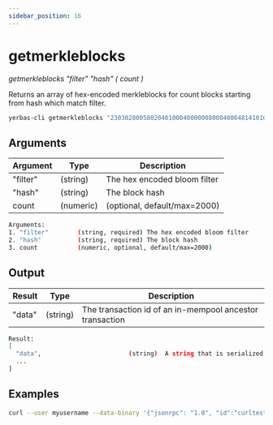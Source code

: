 ```yaml
---
sidebar_position: 16
---
```



# getmerkleblocks

_getmerkleblocks "filter" "hash" ( count )_

Returns an array of hex-encoded merkleblocks for count blocks starting from hash which match filter.

```bash
yerbas-cli getmerkleblocks "2303028005802040100040000008008400048141010000f8400420800080025004000004130000000000000001" "00000000007e1432d2af52e8463278bf556b55cf5049262f25634557e2e91202" 2000
```

<!-- <ReactPlayer playing controls url={[
    {src: `${require('./assets/placeholder.webm').default}`, type: 'video/webm'}]} /> -->

## Arguments

| Argument | Type      | Description                  |
| -------- | --------- | ---------------------------- |
| "filter" | (string)  | The hex encoded bloom filter |
| "hash"   | (string)  | The block hash               |
| count    | (numeric) | (optional, default/max=2000) |

```bash
Arguments:
1. "filter"        (string, required) The hex encoded bloom filter
2. "hash"          (string, required) The block hash
3. count           (numeric, optional, default/max=2000)
```

## Output

| Result | Type     | Description                                              |
| ------ | -------- | -------------------------------------------------------- |
| "data" | (string) | The transaction id of an in-mempool ancestor transaction |

```bash
Result:
[
  "data",                        (string)  A string that is serialized, hex-encoded data for a merkleblock.
  ...
]
```

## Examples

```bash
curl --user myusername --data-binary '{"jsonrpc": "1.0", "id":"curltest", "method": "getmerkleblocks", "params": ["2303028005802040100040000008008400048141010000f8400420800080025004000004130000000000000001" "00000000007e1432d2af52e8463278bf556b55cf5049262f25634557e2e91202" 2000] }' -H 'content-type: text/plain;' http://127.0.0.1:9998/
```
